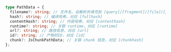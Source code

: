 ```ts
type PathData = {
  filename?: string; // 文件名，会解析并填充到 [query]/[fragment]/[file]/[path]/[base]/[name]/[ext] 等中
  hash?: string; // 编译哈希，对应 [fullhash]
  contentHash?: string; // 内容哈希，对应 [contenthash]
  runtime?: string; // 关联 runtime，对应 [runtime]
  url?: string; // 路径信息，对应 [url]
  id?: string; // 产物的ID，对应 [id]
  chunk?: JsChunkPathData; // 关联 chunk 信息，对应 [chunkhash]
};
```
